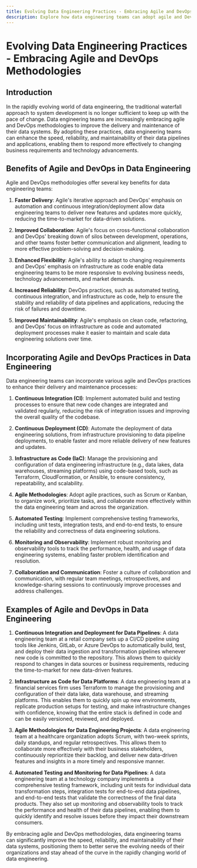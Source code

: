 ```yaml
---
title: Evolving Data Engineering Practices - Embracing Agile and DevOps Methodologies
description: Explore how data engineering teams can adopt agile and DevOps practices to improve the delivery and maintenance of their data systems.
---
```


# Evolving Data Engineering Practices - Embracing Agile and DevOps Methodologies

## Introduction

In the rapidly evolving world of data engineering, the traditional waterfall approach to system development is no longer sufficient to keep up with the pace of change. Data engineering teams are increasingly embracing agile and DevOps methodologies to improve the delivery and maintenance of their data systems. By adopting these practices, data engineering teams can enhance the speed, reliability, and maintainability of their data pipelines and applications, enabling them to respond more effectively to changing business requirements and technology advancements.

## Benefits of Agile and DevOps in Data Engineering

Agile and DevOps methodologies offer several key benefits for data engineering teams:

1. **Faster Delivery**: Agile's iterative approach and DevOps' emphasis on automation and continuous integration/deployment allow data engineering teams to deliver new features and updates more quickly, reducing the time-to-market for data-driven solutions.

2. **Improved Collaboration**: Agile's focus on cross-functional collaboration and DevOps' breaking down of silos between development, operations, and other teams foster better communication and alignment, leading to more effective problem-solving and decision-making.

3. **Enhanced Flexibility**: Agile's ability to adapt to changing requirements and DevOps' emphasis on infrastructure as code enable data engineering teams to be more responsive to evolving business needs, technology advancements, and market demands.

4. **Increased Reliability**: DevOps practices, such as automated testing, continuous integration, and infrastructure as code, help to ensure the stability and reliability of data pipelines and applications, reducing the risk of failures and downtime.

5. **Improved Maintainability**: Agile's emphasis on clean code, refactoring, and DevOps' focus on infrastructure as code and automated deployment processes make it easier to maintain and scale data engineering solutions over time.

## Incorporating Agile and DevOps Practices in Data Engineering

Data engineering teams can incorporate various agile and DevOps practices to enhance their delivery and maintenance processes:

1. **Continuous Integration (CI)**: Implement automated build and testing processes to ensure that new code changes are integrated and validated regularly, reducing the risk of integration issues and improving the overall quality of the codebase.

2. **Continuous Deployment (CD)**: Automate the deployment of data engineering solutions, from infrastructure provisioning to data pipeline deployments, to enable faster and more reliable delivery of new features and updates.

3. **Infrastructure as Code (IaC)**: Manage the provisioning and configuration of data engineering infrastructure (e.g., data lakes, data warehouses, streaming platforms) using code-based tools, such as Terraform, CloudFormation, or Ansible, to ensure consistency, repeatability, and scalability.

4. **Agile Methodologies**: Adopt agile practices, such as Scrum or Kanban, to organize work, prioritize tasks, and collaborate more effectively within the data engineering team and across the organization.

5. **Automated Testing**: Implement comprehensive testing frameworks, including unit tests, integration tests, and end-to-end tests, to ensure the reliability and correctness of data engineering solutions.

6. **Monitoring and Observability**: Implement robust monitoring and observability tools to track the performance, health, and usage of data engineering systems, enabling faster problem identification and resolution.

7. **Collaboration and Communication**: Foster a culture of collaboration and communication, with regular team meetings, retrospectives, and knowledge-sharing sessions to continuously improve processes and address challenges.

## Examples of Agile and DevOps in Data Engineering

1. **Continuous Integration and Deployment for Data Pipelines**: A data engineering team at a retail company sets up a CI/CD pipeline using tools like Jenkins, GitLab, or Azure DevOps to automatically build, test, and deploy their data ingestion and transformation pipelines whenever new code is committed to the repository. This allows them to quickly respond to changes in data sources or business requirements, reducing the time-to-market for new data-driven features.

2. **Infrastructure as Code for Data Platforms**: A data engineering team at a financial services firm uses Terraform to manage the provisioning and configuration of their data lake, data warehouse, and streaming platforms. This enables them to quickly spin up new environments, replicate production setups for testing, and make infrastructure changes with confidence, knowing that the entire stack is defined in code and can be easily versioned, reviewed, and deployed.

3. **Agile Methodologies for Data Engineering Projects**: A data engineering team at a healthcare organization adopts Scrum, with two-week sprints, daily standups, and regular retrospectives. This allows them to collaborate more effectively with their business stakeholders, continuously reprioritize their backlog, and deliver new data-driven features and insights in a more timely and responsive manner.

4. **Automated Testing and Monitoring for Data Pipelines**: A data engineering team at a technology company implements a comprehensive testing framework, including unit tests for individual data transformation steps, integration tests for end-to-end data pipelines, and end-to-end tests that validate the correctness of the final data products. They also set up monitoring and observability tools to track the performance and health of their data pipelines, enabling them to quickly identify and resolve issues before they impact their downstream consumers.

By embracing agile and DevOps methodologies, data engineering teams can significantly improve the speed, reliability, and maintainability of their data systems, positioning them to better serve the evolving needs of their organizations and stay ahead of the curve in the rapidly changing world of data engineering.